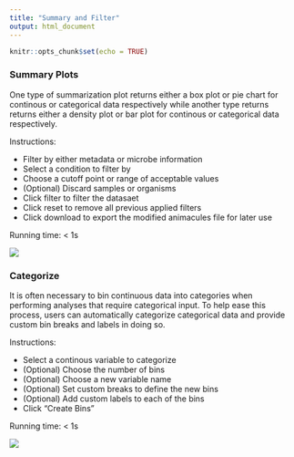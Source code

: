```yaml
---
title: "Summary and Filter"
output: html_document
---
```


```r
knitr::opts_chunk$set(echo = TRUE)
```

### Summary Plots

One type of summarization plot returns either a box plot or pie chart for continous or categorical data respectively while another type returns returns either a density plot or bar plot for continous or categorical data respectively.

Instructions:

* Filter by either metadata or microbe information
* Select a condition to filter by
* Choose a cutoff point or range of acceptable values
* (Optional) Discard samples or organisms
* Click filter to filter the datasaet
* Click reset to remove all previous applied filters
* Click download to export the modified animacules file for later use

Running time: < 1s

![](https://github.com/compbiomed/materials/blob/master/animalcules/fig_042.png?raw=true)

### Categorize

It is often necessary to bin continuous data into categories when performing analyses that require categorical input. To help ease this process, users can automatically categorize categorical data and provide custom bin breaks and labels in doing so.

Instructions:

* Select a continous variable to categorize
* (Optional) Choose the number of bins
* (Optional) Choose a new variable name
* (Optional) Set custom breaks to define the new bins
* (Optional) Add custom labels to each of the bins
* Click "Create Bins"

Running time: < 1s

![](https://github.com/compbiomed/materials/blob/master/animalcules/fig_043.png?raw=true)
